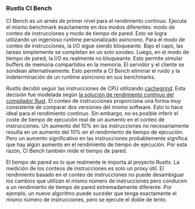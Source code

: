 ### Rustls CI Bench
CI Bench es un arnés de primer nivel para el rendimiento continuo.
Ejecuta el mismo benchmark exactamente en dos modos diferentes: modo de conteo de instrucciones y modo de tiempo de pared.
Esto se logra utilizando un ingenioso runtime personalizado asíncrono.
Para el modo de conteo de instrucciones, la I/O sigue siendo bloqueante.
Bajo el capó, las tareas simplemente se completan en un solo sondeo.
Luego, en el modo de tiempo de pared, la I/O es realmente no bloqueante.
Esto permite simular buffers de memoria compartidos en la memoria.
El servidor y el cliente se sondean alternativamente.
Esto permite a CI Bench eliminar el ruido y la indeterminación de un runtime asíncrono en sus benchmarks.

Rustls decidió seguir las instrucciones de CPU utilizando [cachegrind][cachegrind].
Esta decisión fue modelada según [la solución de rendimiento continuo del compilador Rust][rustc perf].
El conteo de instrucciones proporciona una forma muy consistente de comparar dos versiones del mismo software.
Esto lo hace ideal para el rendimiento continuo.
Sin embargo, no es posible inferir el coste de tiempo de ejecución real de un aumento en el conteo de instrucciones.
Un aumento del 10% en las instrucciones no necesariamente resulta en un aumento del 10% en el rendimiento de tiempo de ejecución.
Pero un aumento significativo en las instrucciones probablemente significa que hay algún aumento en el rendimiento de tiempo de ejecución.
Por esta razón, CI Bench también mide el tiempo de pared.

El tiempo de pared es lo que realmente le importa al proyecto Rustls.
La medición de los conteos de instrucciones es solo un proxy útil.
El rendimiento basado en el conteo de instrucciones no puede desambiguar los cambios que utilizan el mismo número de instrucciones
pero conducen a un rendimiento de tiempo de pared extremadamente diferente.
Por ejemplo, un nuevo algoritmo puede suceder que tenga exactamente el mismo número de instrucciones, pero se ejecute el doble de lento.

[cachegrind]: https://valgrind.org/docs/manual/cg-manual.html
[rustc perf]: https://github.com/rust-lang/rustc-perf